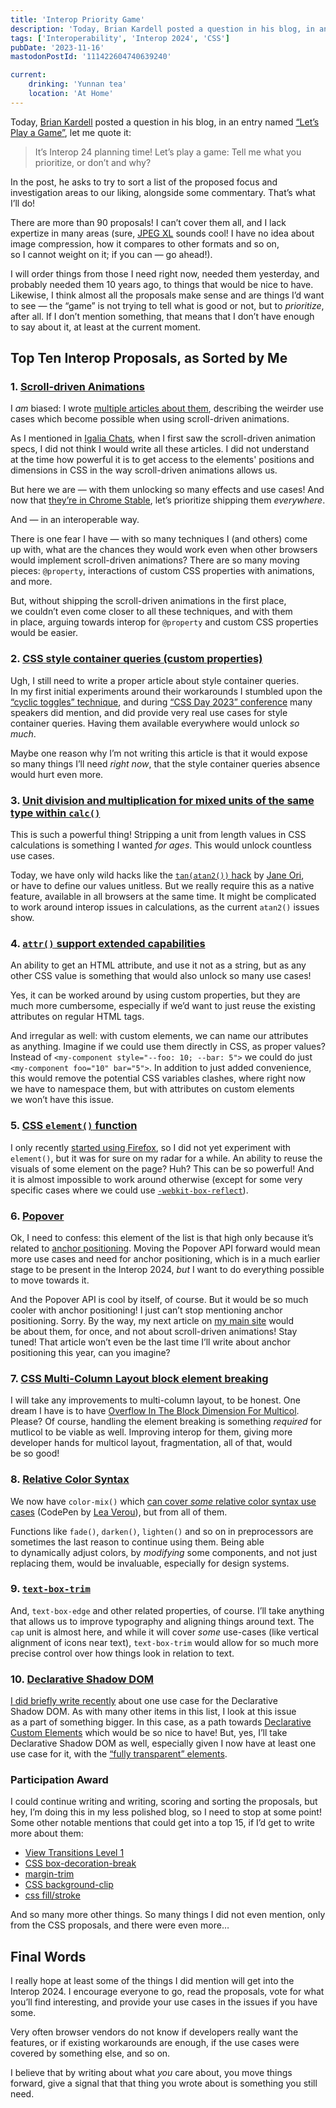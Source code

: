```yaml
---
title: 'Interop Priority Game'
description: 'Today, Brian Kardell posted a question in his blog, in an entry named “Let’s Play a Game”. In the post, he asks to try to sort a list of the proposed focus and investigation areas to our liking, alongside some commentary. That’s what I’ll do!'
tags: ['Interoperability', 'Interop 2024', 'CSS']
pubDate: '2023-11-16'
mastodonPostId: '111422604740639240'

current:
	drinking: 'Yunnan tea'
	location: 'At Home'
---
```


Today, [Brian Kardell](https://bkardell.com/) posted a question in his blog, in an entry named [“Let’s Play a Game”](https://bkardell.com/blog/PriorityGame.html), let me quote it:

> It’s Interop 24 planning time! Let’s play a game: Tell me what you prioritize, or don’t and why?

In the post, he asks to try to sort a list of the proposed focus and investigation areas to our liking, alongside some commentary. That’s what I’ll do!

There are more than 90 proposals! I can’t cover them all, and I lack expertize in many areas (sure, [JPEG XL](https://github.com/web-platform-tests/interop/issues/430) sounds cool! I have no idea about image compression, how it compares to other formats and so on, so I cannot weight on it; if you can — go ahead!).

I will order things from those I need right now, needed them yesterday, and probably needed them 10 years ago, to things that would be nice to have. Likewise, I think almost all the proposals make sense and are things I’d want to see — the “game” is not trying to tell what is good or not, but to _prioritize_, after all. If I don’t mention something, that means that I don’t have enough to say about it, at least at the current moment.

## Top Ten Interop Proposals, as Sorted by Me

### 1. [Scroll-driven Animations](https://github.com/web-platform-tests/interop/issues/439)

I _am_ biased: I wrote [multiple articles about them](https://kizu.dev/tags/scroll_driven_animations/), describing the weirder use cases which become possible when using scroll-driven animations.

As I mentioned in [Igalia Chats](https://www.igalia.com/chats/power-of-css), when I first saw the scroll-driven animation specs, I did not think I would write all these articles. I did not understand at the time how powerful it is to get access to the elements' positions and dimensions in CSS in the way scroll-driven animations allows us.

But here we are — with them unlocking so many effects and use cases! And now that [they’re in Chrome Stable](/scroll-driven-animations-in-stable-chrome/), let’s prioritize shipping them _everywhere_.

And — in an interoperable way.

There is one fear I have — with so many techniques I (and others) come up with, what are the chances they would work even when other browsers would implement scroll-driven animations? There are so many moving pieces: `@property`, interactions of custom CSS properties with animations, and more.

But, without shipping the scroll-driven animations in the first place, we couldn’t even come closer to all these techniques, and with them in place, arguing towards interop for `@property` and custom CSS properties would be easier.

### 2. [CSS style container queries (custom properties)](https://github.com/web-platform-tests/interop/issues/433)

Ugh, I still need to write a proper article about style container queries. In my first initial experiments around their workarounds I stumbled upon the [“cyclic toggles” technique](https://kizu.dev/cyclic-toggles/), and during [“CSS Day 2023” conference](https://cssday.nl/2023) many speakers did mention, and did provide very real use cases for style container queries. Having them available everywhere would unlock _so much_.

Maybe one reason why I’m not writing this article is that it would expose so many things I’ll need _right now_, that the style container queries absence would hurt even more.

### 3. [Unit division and multiplication for mixed units of the same type within `calc()`](https://github.com/web-platform-tests/interop/issues/513)

This is such a powerful thing! Stripping a unit from length values in CSS calculations is something I wanted _for ages_. This would unlock countless use cases.

Today, we have only wild hacks like the [`tan(atan2())` hack](https://dev.to/janeori/css-type-casting-to-numeric-tanatan2-scalars-582j) by [Jane Ori](https://propjockey.io/), or have to define our values unitless. But we really require this as a native feature, available in all browsers at the same time. It might be complicated to work around interop issues in calculations, as the current `atan2()` issues show.

### 4. [`attr()` support extended capabilities](https://github.com/web-platform-tests/interop/issues/521)

An ability to get an HTML attribute, and use it not as a string, but as any other CSS value is something that would also unlock so many use cases!

Yes, it can be worked around by using custom properties, but they are much more cumbersome, especially if we’d want to just reuse the existing attributes on regular HTML tags.

And irregular as well: with custom elements, we can name our attributes as anything. Imagine if we could use them directly in CSS, as proper values? Instead of `<my-component style="--foo: 10; --bar: 5">` we could do just `<my-component foo="10" bar="5">`. In addition to just added convenience, this would remove the potential CSS variables clashes, where right now we have to namespace them, but with attributes on custom elements we won’t have this issue.

### 5. [CSS `element()` function](https://github.com/web-platform-tests/interop/issues/442)

I only recently [started using Firefox](/moving-to-firefox/), so I did not yet experiment with `element()`, but it was for sure on my radar for a while. An ability to reuse the visuals of some element on the page? Huh? This can be so powerful! And it is almost impossible to work around otherwise (except for some very specific cases where we could use [`-webkit-box-reflect`](https://developer.mozilla.org/en-US/docs/Web/CSS/-webkit-box-reflect)).

### 6. [Popover](https://github.com/web-platform-tests/interop/issues/423)

Ok, I need to confess: this element of the list is that high only because it’s related to [anchor positioning](https://kizu.dev/anchor-positioning-experiments/). Moving the Popover API forward would mean more use cases and need for anchor positioning, which is in a much earlier stage to be present in the Interop 2024, _but_ I want to do everything possible to move towards it.

And the Popover API is cool by itself, of course. But it would be so much cooler with anchor positioning! I just can’t stop mentioning anchor positioning. Sorry. By the way, my next article on [my main site](https://kizu.dev/) would be about them, for once, and not about scroll-driven animations! Stay tuned! That article won’t even be the last time I’ll write about anchor positioning this year, can you imagine?

### 7. [CSS Multi-Column Layout block element breaking](https://github.com/web-platform-tests/interop/issues/520)

I will take any improvements to multi-column layout, to be honest. One dream I have is to have [Overflow In The Block Dimension For Multicol](https://github.com/w3c/csswg-drafts/issues/2923). Please? Of course, handling the element breaking is something _required_ for mutlicol to be viable as well. Improving interop for them, giving more developer hands for multicol layout, fragmentation, all of that, would be so good!

### 8. [Relative Color Syntax](https://github.com/web-platform-tests/interop/issues/426)

We now have `color-mix()` which [can cover _some_ relative color syntax use cases](https://codepen.io/leaverou/pen/gOZZQZb?editors=1100) (CodePen by [Lea Verou](https://lea.verou.me/)), but from all of them.

Functions like `fade()`, `darken()`, `lighten()` and so on in preprocessors are sometimes the last reason to continue using them. Being able to dynamically adjust colors, by _modifying_ some components, and not just replacing them, would be invaluable, especially for design systems.

### 9. [`text-box-trim`](https://github.com/web-platform-tests/interop/issues/422)

And, `text-box-edge` and other related properties, of course. I’ll take anything that allows us to improve typography and aligning things around text. The `cap` unit is almost here, and while it will cover _some_ use-cases (like vertical alignment of icons near text), `text-box-trim` would allow for so much more precise control over how things look in relation to text.

### 10. [Declarative Shadow DOM](https://github.com/web-platform-tests/interop/issues/501)

[I did briefly write recently](/shadows-separately/) about one use case for the Declarative Shadow DOM. As with many other items in this list, I look at this issue as a part of something bigger. In this case, as a path towards [Declarative Custom Elements](https://github.com/WICG/webcomponents/issues/1009) which would be so nice to have! But, yes, I’ll take Declarative Shadow DOM as well, especially given I now have at least one use case for it, with the [“fully transparent” elements](https://codepen.io/kizu/pen/LYqRRMQ?editors=1100).

### Participation Award

I could continue writing and writing, scoring and sorting the proposals, but hey, I’m doing this in my less polished blog, so I need to stop at some point! Some other notable mentions that could get into a top 15, if I’d get to write more about them:

- [View Transitions Level 1](https://github.com/web-platform-tests/interop/issues/437)
- [CSS box-decoration-break](https://github.com/web-platform-tests/interop/issues/486)
- [margin-trim](https://github.com/web-platform-tests/interop/issues/429)
- [CSS background-clip](https://github.com/web-platform-tests/interop/issues/517)
- [css fill/stroke](https://github.com/web-platform-tests/interop/issues/440)

And so many more other things. So many things I did not even mention, only from the CSS proposals, and there were even more…

## Final Words

I really hope at least some of the things I did mention will get into the Interop 2024. I encourage everyone to go, read the proposals, vote for what you’ll find interesting, and provide your use cases in the issues if you have some.

Very often browser vendors do not know if developers really want the features, or if existing workarounds are enough, if the use cases were covered by something else, and so on.

I believe that by writing about what _you_ care about, you move things forward, give a signal that that thing you wrote about is something you still need.
